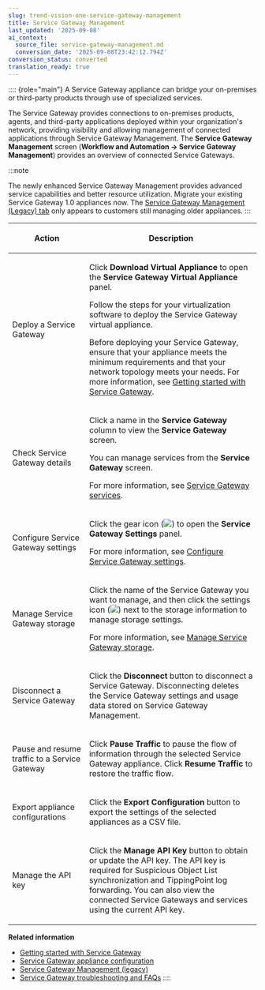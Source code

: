```yaml
---
slug: trend-vision-one-service-gateway-management
title: Service Gateway Management
last_updated: '2025-09-08'
ai_context:
  source_file: service-gateway-management.md
  conversion_date: '2025-09-08T23:42:12.794Z'
conversion_status: converted
translation_ready: true
---
```


:::: {role="main"}
A Service Gateway appliance can bridge your on-premises or third-party products through use of specialized services.

The Service Gateway provides connections to on-premises products, agents, and third-party applications deployed within your organization's network, providing visibility and allowing management of connected applications through Service Gateway Management. The **Service Gateway Management** screen (**Workflow and Automation → Service Gateway Management**) provides an overview of connected Service Gateways.

:::note

The newly enhanced Service Gateway Management provides advanced service capabilities and better resource utilization. Migrate your existing Service Gateway 1.0 appliances now. The [Service Gateway Management (Legacy) tab](service-gateway-management-legacy.mdx) only appears to customers still managing older appliances.
:::

<table>
<colgroup>
<col style="width: 31%" />
<col style="width: 69%" />
</colgroup>
<thead>
<tr>
<th><p>Action</p></th>
<th><p>Description</p></th>
</tr>
</thead>
<tbody>
<tr>
<td><p>Deploy a Service Gateway</p></td>
<td><p>Click <strong>Download Virtual Appliance</strong> to open the <strong>Service Gateway Virtual Appliance</strong> panel.</p>
<p>Follow the steps for your virtualization software to deploy the Service Gateway virtual appliance.</p>
<p>Before deploying your Service Gateway, ensure that your appliance meets the minimum requirements and that your network topology meets your needs. For more information, see <a href="trend-vision-one-getting-started-service-gateway">Getting started with Service Gateway</a>.</p></td>
</tr>
<tr>
<td><p>Check Service Gateway details</p></td>
<td><p>Click a name in the <strong>Service Gateway</strong> column to view the <strong>Service Gateway</strong> screen.</p>
<p>You can manage services from the <strong>Service Gateway</strong> screen.</p>
<p>For more information, see <a href="trend-vision-one-service-gateway-services">Service Gateway services</a>.</p></td>
</tr>
<tr>
<td><p>Configure Service Gateway settings</p></td>
<td><p>Click the gear icon (<img src="./images/Global_Settings=GUID-1E10BFBD-3AFF-46DD-B853-0438EC2FD3F9.webp" />) to open the <strong>Service Gateway Settings</strong> panel.</p>
<p>For more information, see <a href="trend-vision-one-configure-service-gateway-setting">Configure Service Gateway settings</a>.</p></td>
</tr>
<tr>
<td><p>Manage Service Gateway storage</p></td>
<td><p>Click the name of the Service Gateway you want to manage, and then click the settings icon (<img src="./images/Global_Settings=GUID-1E10BFBD-3AFF-46DD-B853-0438EC2FD3F9.webp" />) next to the storage information to manage storage settings.</p>
<p>For more information, see <a href="trend-vision-one-managing-service-gateway-storage">Manage Service Gateway storage</a>.</p></td>
</tr>
<tr>
<td><p>Disconnect a Service Gateway</p></td>
<td><p>Click the <strong>Disconnect</strong> button to disconnect a Service Gateway. Disconnecting deletes the Service Gateway settings and usage data stored on Service Gateway Management.</p></td>
</tr>
<tr>
<td><p>Pause and resume traffic to a Service Gateway</p></td>
<td><p>Click <strong>Pause Traffic</strong> to pause the flow of information through the selected Service Gateway appliance. Click <strong>Resume Traffic</strong> to restore the traffic flow.</p></td>
</tr>
<tr>
<td><p>Export appliance configurations</p></td>
<td><p>Click the <strong>Export Configuration</strong> button to export the settings of the selected appliances as a CSV file.</p></td>
</tr>
<tr>
<td><p>Manage the API key</p></td>
<td><p>Click the <strong>Manage API Key</strong> button to obtain or update the API key. The API key is required for Suspicious Object List synchronization and TippingPoint log forwarding. You can also view the connected Service Gateways and services using the current API key.</p></td>
</tr>
</tbody>
</table>

**Related information**

- [Getting started with Service Gateway](getting-started-service-gateway.md "Learn about the benefits of Service Gateway and how to start deploying your own virtual appliances.")
- [Service Gateway appliance configuration](sg-appliance-configuration.md "Manage services, allocate storage, and upload certificates to keep your Service Gateway appliances functioning correctly.")
- [Service Gateway Management (legacy)](service-gateway-management-legacy.md "Check the Service Gateway 1.0 virtual appliance status and configure settings.")
- [Service Gateway troubleshooting and FAQs](service-gateway-troubleshooting-faq.mdx)
::::
